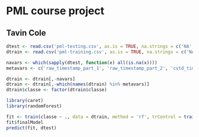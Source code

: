 # PML course project
## Tavin Cole

```r
dtest <- read.csv('pml-testing.csv', as.is = TRUE, na.strings = c('NA', '#DIV/0!'))[,-1]
dtrain <- read.csv('pml-training.csv', as.is = TRUE, na.strings = c('NA', '#DIV/0!'))[,-1]

navars <- which(sapply(dtest, function(x) all(is.na(x))))
metavars <- c('raw_timestamp_part_1', 'raw_timestamp_part_2', 'cvtd_timestamp', 'new_window', 'num_window')

dtrain <- dtrain[,-navars]
dtrain <- dtrain[,-which(names(dtrain) %in% metavars)]
dtrain$classe <- factor(dtrain$classe)

library(caret)
library(randomForest)

fit <- train(classe ~ ., data = dtrain, method = 'rf', trControl = trainControl(method = 'oob'))
fit$finalModel
predict(fit, dtest)
```
